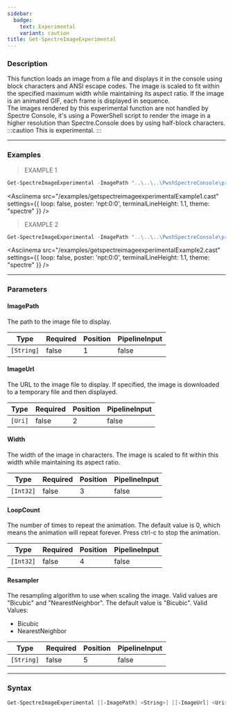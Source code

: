 ```yaml
---
sidebar:
  badge:
    text: Experimental
    variant: caution
title: Get-SpectreImageExperimental
---
```





### Description

This function loads an image from a file and displays it in the console using block characters and ANSI escape codes. The image is scaled to fit within the specified maximum width while maintaining its aspect ratio. If the image is an animated GIF, each frame is displayed in sequence.  
The images rendered by this experimental function are not handled by Spectre Console, it's using a PowerShell script to render the image in a higher resolution than Spectre.Console does by using half-block characters.
:::caution
This is experimental.
:::

---

### Examples
> EXAMPLE 1

```powershell
Get-SpectreImageExperimental -ImagePath "..\..\..\PwshSpectreConsole\private\images\harveyspecter.gif" -LoopCount 4 -Width 82
```
<Asciinema
    src="/examples/getspectreimageexperimentalExample1.cast"
    settings={{
        loop: false,
        poster: 'npt:0:0',
        terminalLineHeight: 1.1,
        theme: "spectre"
    }}
/>
> EXAMPLE 2

```powershell
Get-SpectreImageExperimental -ImagePath "..\..\..\PwshSpectreConsole\private\images\smiley.png" -Width 80
```
<Asciinema
    src="/examples/getspectreimageexperimentalExample2.cast"
    settings={{
        loop: false,
        poster: 'npt:0:0',
        terminalLineHeight: 1.1,
        theme: "spectre"
    }}
/>

---

### Parameters
#### **ImagePath**
The path to the image file to display.

|Type      |Required|Position|PipelineInput|
|----------|--------|--------|-------------|
|`[String]`|false   |1       |false        |

#### **ImageUrl**
The URL to the image file to display. If specified, the image is downloaded to a temporary file and then displayed.

|Type   |Required|Position|PipelineInput|
|-------|--------|--------|-------------|
|`[Uri]`|false   |2       |false        |

#### **Width**
The width of the image in characters. The image is scaled to fit within this width while maintaining its aspect ratio.

|Type     |Required|Position|PipelineInput|
|---------|--------|--------|-------------|
|`[Int32]`|false   |3       |false        |

#### **LoopCount**
The number of times to repeat the animation. The default value is 0, which means the animation will repeat forever. Press ctrl-c to stop the animation.

|Type     |Required|Position|PipelineInput|
|---------|--------|--------|-------------|
|`[Int32]`|false   |4       |false        |

#### **Resampler**
The resampling algorithm to use when scaling the image. Valid values are "Bicubic" and "NearestNeighbor". The default value is "Bicubic".
Valid Values:

* Bicubic
* NearestNeighbor

|Type      |Required|Position|PipelineInput|
|----------|--------|--------|-------------|
|`[String]`|false   |5       |false        |

---

### Syntax
```powershell
Get-SpectreImageExperimental [[-ImagePath] <String>] [[-ImageUrl] <Uri>] [[-Width] <Int32>] [[-LoopCount] <Int32>] [[-Resampler] <String>] [<CommonParameters>]
```
